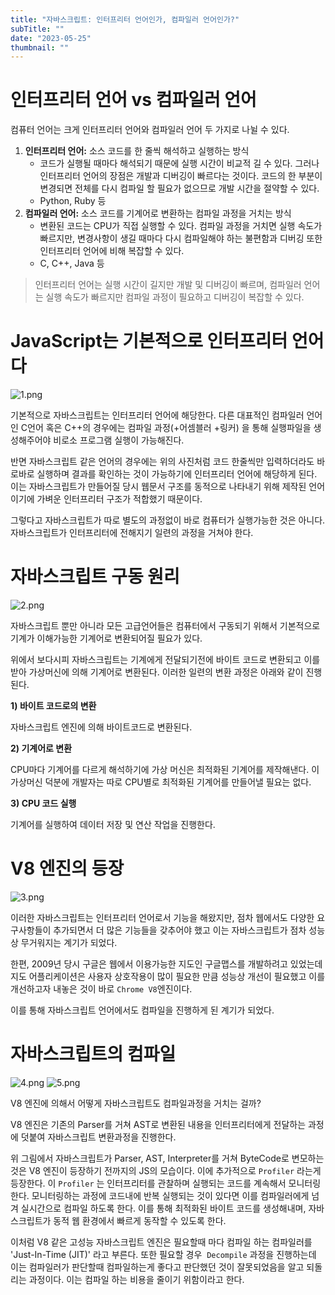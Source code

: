 ```yaml
---
title: "자바스크립트: 인터프리터 언어인가, 컴파일러 언어인가?"
subTitle: ""
date: "2023-05-25"
thumbnail: ""
---
```


# 인터프리터 언어 vs 컴파일러 언어

컴퓨터 언어는 크게 인터프리터 언어와 컴파일러 언어 두 가지로 나뉠 수 있다.

1. **인터프리터 언어:** 소스 코드를 한 줄씩 해석하고 실행하는 방식
   - 코드가 실행될 때마다 해석되기 때문에 실행 시간이 비교적 길 수 있다. 그러나 인터프리터 언어의 장점은 개발과 디버깅이 빠르다는 것이다. 코드의 한 부분이 변경되면 전체를 다시 컴파일 할 필요가 없으므로 개발 시간을 절약할 수 있다.
   - Python, Ruby 등
2. **컴파일러 언어:** 소스 코드를 기계어로 변환하는 컴파일 과정을 거치는 방식
   - 변환된 코드는 CPU가 직접 실행할 수 있다. 컴파일 과정을 거치면 실행 속도가 빠르지만, 변경사항이 생길 때마다 다시 컴파일해야 하는 불편함과 디버깅 또한 인터프리터 언어에 비해 복잡할 수 있다.
   - C, C++, Java 등

> 인터프리터 언어는 실행 시간이 길지만 개발 및 디버깅이 빠르며, 컴파일러 언어는 실행 속도가 빠르지만 컴파일 과정이 필요하고 디버깅이 복잡할 수 있다.

# JavaScript는 기본적으로 인터프리터 언어다

![1.png](/posts/javascript-interpreter-vs-compiler/1.png)

기본적으로 자바스크립트는 인터프리터 언어에 해당한다. 다른 대표적인 컴파일러 언어인 C언어 혹은 C++의 경우에는 컴파일 과정(+어셈블러 +링커) 을 통해 실행파일을 생성해주어야 비로소 프로그램 실행이 가능해진다.

반면 자바스크립트 같은 언어의 경우에는 위의 사진처럼 코드 한줄씩만 입력하더라도 바로바로 실행하며 결과를 확인하는 것이 가능하기에 인터프리터 언어에 해당하게 된다. 이는 자바스크립트가 만들어질 당시 웹문서 구조를 동적으로 나타내기 위해 제작된 언어이기에 가벼운 인터프리터 구조가 적합했기 때문이다.

그렇다고 자바스크립트가 따로 별도의 과정없이 바로 컴퓨터가 실행가능한 것은 아니다. 자바스크립트가 인터프리터에 전해지기 일련의 과정을 거쳐야 한다.

# 자바스크립트 구동 원리

![2.png](/posts/javascript-interpreter-vs-compiler/2.png)

자바스크립트 뿐만 아니라 모든 고급언어들은 컴퓨터에서 구동되기 위해서 기본적으로 기계가 이해가능한 기계어로 변환되어질 필요가 있다.

위에서 보다시피 자바스크립트는 기계에게 전달되기전에 바이트 코드로 변환되고 이를 받아 가상머신에 의해 기계어로 변환된다. 이러한 일련의 변환 과정은 아래와 같이 진행된다.

**1) 바이트 코드로의 변환**

자바스크립트 엔진에 의해 바이트코드로 변환된다.

**2) 기계어로 변환**

CPU마다 기계어를 다르게 해석하기에 가상 머신은 최적화된 기계어를 제작해낸다. 이 가상머신 덕분에 개발자는 따로 CPU별로 최적화된 기계어를 만들어낼 필요는 없다.

**3) CPU 코드 실행**

기계어를 실행하여 데이터 저장 및 연산 작업을 진행한다.

# V8 엔진의 등장

![3.png](/posts/javascript-interpreter-vs-compiler/3.png)

이러한 자바스크립트는 인터프리터 언어로서 기능을 해왔지만, 점차 웹에서도 다양한 요구사항들이 추가되면서 더 많은 기능들을 갖추어야 했고 이는 자바스크립트가 점차 성능상 무거워지는 계기가 되었다.

한편, 2009년 당시 구글은 웹에서 이용가능한 지도인 구글맵스를 개발하려고 있었는데 지도 어플리케이션은 사용자 상호작용이 많이 필요한 만큼 성능상 개선이 필요했고 이를 개선하고자 내놓은 것이 바로 `Chrome V8`엔진이다.

이를 통해 자바스크립트 언어에서도 컴파일을 진행하게 된 계기가 되었다.

# **자바스크립트의 컴파일**

![4.png](/posts/javascript-interpreter-vs-compiler/4.png)
![5.png](/posts/javascript-interpreter-vs-compiler/5.png)

V8 엔진에 의해서 어떻게 자바스크립트도 컴파일과정을 거치는 걸까?

V8 엔진은 기존의 Parser를 거쳐 AST로 변환된 내용을 인터프리터에게 전달하는 과정에 덧붙여 자바스크립트 변환과정을 진행한다.

위 그림에서 자바스크립트가 Parser, AST, Interpreter를 거쳐 ByteCode로 변모하는 것은 V8 엔진이 등장하기 전까지의 JS의 모습이다. 이에 추가적으로 `Profiler` 라는게 등장한다. 이 `Profiler` 는 인터프리터를 관찰하며 실행되는 코드를 계속해서 모니터링 한다. 모니터링하는 과정에 코드내에 반복 실행되는 것이 있다면 이를 컴파일러에게 넘겨 실시간으로 컴파일 하도록 한다. 이를 통해 최적화된 바이트 코드를 생성해내며, 자바스크립트가 동적 웹 환경에서 빠르게 동작할 수 있도록 한다.

이처럼 V8 같은 고성능 자바스크립트 엔진은 필요할때 마다 컴파일 하는 컴파일러를 'Just-In-Time (JIT)' 라고 부른다. 또한 필요할 경우  `Decompile` 과정을 진행하는데 이는 컴파일러가 판단할때 컴파일하는게 좋다고 판단했던 것이 잘못되었음을 알고 되돌리는 과정이다. 이는 컴파일 하는 비용을 줄이기 위함이라고 한다.
